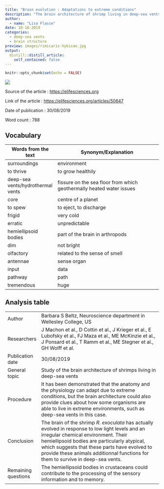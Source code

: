 ```yaml
---
title: "Brain evolution : Adaptations to extreme conditions"
description: "The brain architecture of shrimp living in deep-sea vents provides clues to how these organisms have adapted to extreme living."
author:
  - name: "Lisa Flasse"
date: 10-18-2019
categories:
  - deep-sea vents
  - brain structure
preview: images/rimicaris-hybisae.jpg
output:
  distill::distill_article:
    self_contained: false
---
```


```r
knitr::opts_chunk$set(echo = FALSE)
```

![](http://localhost:8787/file_show?path=%2Fmedia%2Fsf_shared%2Fprojects%2Flisa-flasse-blog%2F_posts%2F2019-10-18-brain-evolution-adaptations-to-extreme-conditions%2Fimages%2Frimicaris-hybisae.jpg)

Source of the article : <https://elifesciences.org>

Link of the article : <https://elifesciences.org/articles/50647>

Date of publication : 30/08/2019

Word count : 788

## Vocabulary 

| Words from the text               | Synonym/Explanation                                                  |
| --------------------------------- | -------------------------------------------------------------------- |
| surroundings                      | environment                                                          |
| to thrive                         | to grow healthily                                                    |
| deep-sea vents/hydrothermal vents | fissure on the sea floor from which geothermally heated water issues |
| core                              | centre of a planet                                                   |
| to spew                           | to eject, to discharge                                               |
| frigid                            | very cold                                                            |
| erratic                           | unpredictable                                                        |
| hemiellipsoid bodies              | part of the brain in arthropods                                      |
| dim                               | not bright                                                           |
| olfactory                         | related to the sense of smell                                        |
| antennae                          | sense organ                                                          |
| input                             | data                                                                 |
| pathway                           | path                                                                 |
| tremendous                        | huge                                                                 |

## Analysis table 

|                     |                                                                                                                                                                                |
| ------------------- | ------------------------------------------------------------------------------------------------------------------------------------------------------------------------------ |
| Author              | Barbara S Beltz, Neuroscience department in Wellesley College, US                                                                                                              |
| Researchers         | J Machon et al., D Cottin et al., J Krieger et al., E Lubofsky et al., FJ Maza et al., ME McKinzie et al., J Ponsard et al., T Ramm et al., ME Stegner et al., GH Wolff et al. |
| Publication date    | 30/08/2019                                                                                                                                                                     |
| General topic       | Study of the brain architecture of shrimps living in deep-sea vents                                                                                                            |
| Procedure           | It has been demonstrated that the anatomy and the physiology can adapt due to extreme conditions, but the brain architecture could also provide clues about how some organisms are able to live in extreme environments, such as deep-sea vents in this case.                                |
| Conclusion          | The brain of the shrimp *R. exoculata* has actually evolved in response to low light levels and an irregular chemical environment. Their hemiellipsoid bodies are particularly atypical, which suggests that these parts have evolved to provide these animals additionnal functions for them to survive in deep-sea vents.                                                                                         |
| Remaining questions | The hemiellipsoid bodies in crustaceans could contribute to the processing of the sensory information and to memory.                                                            |
